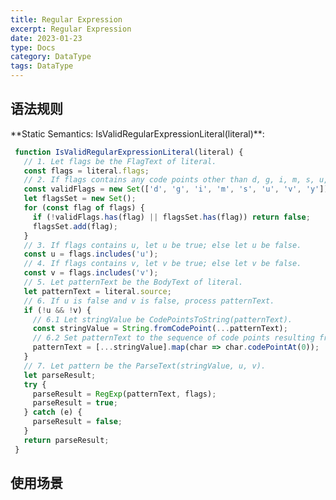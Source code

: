 ```yaml
---
title: Regular Expression
excerpt: Regular Expression
date: 2023-01-23
type: Docs
category: DataType
tags: DataType
---
```


## 语法规则


<Note>
  **Static Semantics: IsValidRegularExpressionLiteral(literal)**:

  ```ts
   function IsValidRegularExpressionLiteral(literal) {
     // 1. Let flags be the FlagText of literal.
     const flags = literal.flags;
     // 2. If flags contains any code points other than d, g, i, m, s, u, v, or y, or if flags contains any code point more than once, return false.
     const validFlags = new Set(['d', 'g', 'i', 'm', 's', 'u', 'v', 'y']);
     let flagsSet = new Set();
     for (const flag of flags) {
       if (!validFlags.has(flag) || flagsSet.has(flag)) return false;
       flagsSet.add(flag);
     }
     // 3. If flags contains u, let u be true; else let u be false.
     const u = flags.includes('u');
     // 4. If flags contains v, let v be true; else let v be false.
     const v = flags.includes('v');
     // 5. Let patternText be the BodyText of literal.
     let patternText = literal.source;
     // 6. If u is false and v is false, process patternText.
     if (!u && !v) {
       // 6.1 Let stringValue be CodePointsToString(patternText).
       const stringValue = String.fromCodePoint(...patternText);
       // 6.2 Set patternText to the sequence of code points resulting from interpreting each of the 16-bit elements of stringValue as a Unicode BMP code point. UTF-16 decoding is not applied to the elements.
       patternText = [...stringValue].map(char => char.codePointAt(0));
     }
     // 7. Let pattern be the ParseText(stringValue, u, v).
     let parseResult;
     try {
       parseResult = RegExp(patternText, flags);
       parseResult = true;
     } catch (e) {
       parseResult = false;
     }
     return parseResult;
   }
  ```
</Note>

## 使用场景